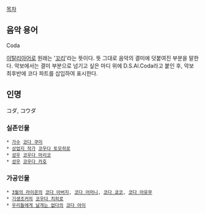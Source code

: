 [[목차]]

== 음악 용어 ==
Coda

[[이탈리아어]]로 원래는 '[[꼬리]]'라는 뜻이다. 뜻 그대로 음악의 결미에 덧붙여진 부분을 말한다.
악보에서는 결미 부분으로 넘기고 싶은 마디 위에 D.S.Al.Coda라고 붙인 후, 악보 최후반에 코다 파트를 삽입하여 표시한다.

== 인명 ==
コダ, コウダ
=== 실존인물 ===
 * [[가수]] [[코다 쿠미]]
 * [[상업지 작가]] [[코우다 토모히로]]
 * [[성우]] [[코우다 마리코]]
 * [[성우]] [[코우다 카호]]

=== 가공인물 ===
 * [[3월의 라이온]]의 [[코다 아버지]], [[코다 어머니]], [[코다 쿄코]], [[코다 아유무]]
 * [[기생조커]]의 [[코우다 치히로]]
 * [[우리들에게 날개는 없다]]의 [[코다 아이]]
